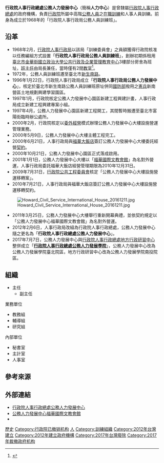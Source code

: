 {{中華民國政府部門基礎資訊
|部門名稱       = 行政院人事行政總處<br>公務人力發展中心
|外文名稱       = Civil Service Development Institute,<br>DGPA, Executive Yuan
|外文語言       = 英語
|部門標誌       = 
|部門標誌名稱   = 
|代表圖像       = ROC-DGPA-CSDI 20131003.jpg
|代表圖像名稱   = 行政院人事行政總處公務人力發展中心
|任命者姓名     = 行政院人事行政總處人事長
|官員任期       = 無任期保障
|機關類型       = [[中華民國中央行政機關|中央三級行政機關]]
|所屬部門       = [[行政院人事行政總處|行政院人事行政總處]]
|授權法源       = [[s:行政院人事行政總處組織法|行政院人事行政總處組織法]]<br>[[s:行政院人事行政總處公務人力發展中心組織法|行政院人事行政總處公務人力發展中心組織法]]
|員額           = 50人
|年度預算額     = [[新臺幣|新臺幣]]1.30億元（104年度） 
|成立日期       = 2012年2月6日
|前身機關       = 行政院人事行政局公務人員訓練班
|解散日期       = 2017年7月7日
|後繼機關       = [[行政院人事行政總處公務人力發展學院|行政院人事行政總處公務人力發展學院]]
|內部單位       = 3組、3室
|附屬機關       = 
|任務編組       = 
|地址           = 10660[[臺北市|臺北市]][[大安區_(臺北市)|大安區]][[新生南路|新生南路]]三段30號
|電話           = +886 2 8369-1399
|網站           = [http://www.hrd.gov.tw www.hrd.gov.tw]
|備註           = 
}}

'''行政院人事行政總處公務人力發展中心'''（簡稱'''人力中心'''）是曾隸屬[[行政院人事行政總處|行政院人事行政總處]]的政府機構，負責[[行政院|行政院]]所屬中高階[[公務人員|公務人員]]之[[在職訓練|在職訓練]]和人事人員訓練。前身為成立於1968年的「行政院人事行政局公務人員訓練班」。

== 沿革 ==
*1968年2月，[[行政院人事行政局|行政院人事行政局]]以該局「訓練委員會」之員額獲得行政院核准以任務編組方式設置「'''行政院人事行政局公務人員訓練班'''」，創辦初期係租用[[臺北市|臺北市]][[金華街|金華街]][[國立政治大學公共行政及企業管理教育中心|國立政治大學公共行政及企業管理教育中心]]3樓部分房舍為班址，[[班主任|班主任]]由局長兼任，當時僅有2間[[教室|教室]]<ref>{{cite news|author=王漢源|title=那段日子我們攜手走過─公務人力發展中心十週年憶述|url=http://epaper.hrd.gov.tw/63/EDM63-0801.htm|publisher=公務人力發展中心《游於藝電子報》第63期|date=2006-09-20|accessdate=2016-06-04|archive-url=https://web.archive.org/web/20160610184407/http://epaper.hrd.gov.tw/63/EDM63-0801.htm|archive-date=2016-06-10|dead-url=yes}}</ref>。
*1972年，公務人員訓練班遷至臺北市[[新生南路|新生南路]]。
*1996年1月22日，行政院人事行政局成立「'''行政院人事行政局公務人力發展中心'''」，核定於臺北市新生南路公務人員訓練班原址併同[[中華民國國防部|國防部]]撥用之[[中華民國憲兵|憲兵]]新南營區土地規劃興建學習園區。
*1997年1月，行政院核定公務人力發展中心園區新建工程興建計畫，人事行政局成立新建工程興建專案小組。
*1997年4月，公務人力發展中心園區新建工程開工，其間暫時搬遷至臺北市富陽街臨時辦公處所。
*2000年2月，行政院核定以[[委外經營|委外經營]]模式辦理公務人力發展中心大樓設施營運管理業務。
*2000年5月9日，公務人力發展中心大樓主體工程完工。
*2000年6月21日，人事行政局與[[福華大飯店|福華大飯店]]簽訂公務人力發展中心大樓委託經營[[契約|契約]]。
*2000年10月21日，公務人力發展中心園區正式落成啟用。
*2001年1月1日，公務人力發展中心大樓以「[[福華國際文教會館|福華國際文教會館]]」為名對外營運，人事行政局委託福華大飯店經營管理期限為2010年12月31日。
*2009年7月31日，[[行政院公共工程委員會|行政院公共工程委員會]]核定「公務人力發展中心大樓設施營運移轉案」。
*2010年7月21日，人事行政局與福華大飯店簽訂公務人力發展中心大樓設施營運移轉契約。
[[File:Howard_Civil_Service_International_House_20161211.jpg|thumb]]
*2011年3月25日，公務人力發展中心大樓舉行重新開幕典禮，並依契約規定以「公務人力發展中心福華國際文教會館」為名對外營運。
*2012年2月6日，人事行政局改組為行政院人事行政總處，公務人力發展中心隨之更名為「'''行政院人事行政總處公務人力發展中心'''」。
*2017年7月7日，公務人力發展中心與[[行政院人事行政總處地方行政研習中心|行政院人事行政總處地方行政研習中心]]整併成立「'''[[行政院人事行政總處公務人力發展學院|行政院人事行政總處公務人力發展學院]]'''」，公務人力發展中心改為公務人力發展學院臺北院區，地方行政研習中心改為公務人力發展學院南投院區。

== 組織 ==
*主任
**副主任

;業務單位
*教務組
*輔導組
*研究組

;內部單位
*秘書室
*主計室
*人事室

==參考來源==
{{reflist}}
==外部連結==
{{commonscat|Civil Service Development Institute, DGPA}}
{{Wikisourceshas|行政院人事行政總處公務人力發展中心組織法|行政院人事行政總處公務人力發展中心處務規程}}
*[https://web.archive.org/web/20110224074435/http://www.hrd.gov.tw/ 行政院人事行政總處公務人力發展中心]{{zh-tw}}{{en}}
*[http://intl-house.howard-hotels.com.tw 公務人力發展中心福華國際文教會館] {{Wayback|url=http://intl-house.howard-hotels.com.tw/ |date=20171127003318 }}{{zh-tw}}
*{{youtube|channel=UCCnMNWslbkkSl0P-pX8s5Qg|行政院人事行政總處公務人力發展中心}}

{{Portal bar|臺灣|政治}}
[[Category:行政院人事行政總處|歷史]]
[[Category:行政院已撤销机构|Category:行政院已撤销机构]]
[[Category:臺北市已解散組織|人]]
[[Category:訓練組織|Category:訓練組織]]
[[Category:2012年台灣建立|Category:2012年台灣建立]]
[[Category:2012年建立政府機構|Category:2012年建立政府機構]]
[[Category:2017年台灣廢除|Category:2017年台灣廢除]]
[[Category:2017年裁撤政府机构|Category:2017年裁撤政府机构]]